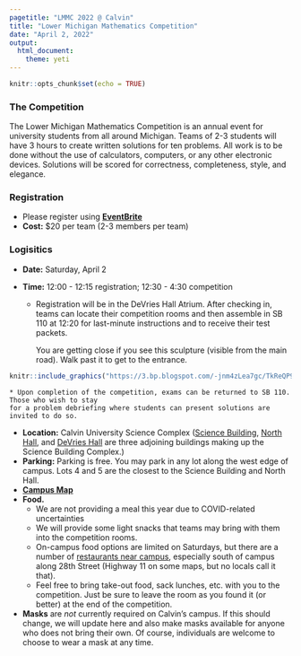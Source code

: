 ```yaml
---
pagetitle: "LMMC 2022 @ Calvin"
title: "Lower Michigan Mathematics Competition"
date: "April 2, 2022"
output: 
  html_document:
    theme: yeti
---
```


```r
knitr::opts_chunk$set(echo = TRUE)
```

### The Competition

The Lower Michigan Mathematics Competition is an annual event for university
students from all around Michigan. Teams of 2-3 students will have 3 hours to
create written solutions for ten problems. All work is to be done without the
use of calculators, computers, or any other electronic devices. Solutions will
be scored for correctness, completeness, style, and elegance.

### Registration

* Please register using 
[**EventBrite**](https://www.eventbrite.com/e/lower-michigan-mathematics-competition-tickets-297095299037)
* **Cost:** $20 per team (2-3 members per team)
 
### Logisitics 

* **Date:** Saturday, April 2
* **Time:** 12:00 - 12:15 registration; 12:30 - 4:30 competition

    * Registration will be in the DeVries Hall Atrium. After checking in, teams can locate their competition
    rooms and then assemble in SB 110 at 12:20 for last-minute instructions and to receive their test packets.
   
        You are getting close if you see this sculpture (visible from the main road). 
        Walk past it to get to the entrance.
        
```r
knitr::include_graphics("https://3.bp.blogspot.com/-jnm4zLea7gc/TkReQP95dUI/AAAAAAAABx8/OIWd8rrePnI/s1600/3.jpg")
```
    
    * Upon completion of the competition, exams can be returned to SB 110. Those who wish to stay
    for a problem debriefing where students can present solutions are invited to do so.
    
* **Location:** Calvin University Science Complex
([Science Building](https://calvin.edu/directory/places/science-building),
[North Hall](https://calvin.edu/directory/places/north-hall), and [DeVries Hall](https://calvin.edu/directory/places/devries-hall) are three adjoining buildings making
up the Science Building Complex.)
* **Parking:** Parking is free.  You may park in any lot along the west edge of
campus.  Lots 4 and 5 are the closest to the Science Building and North Hall.
* [**Campus Map**](https://calvin.edu/map/?place=north-hall)
* **Food.** 
    * We are not providing a meal this year due to COVID-related uncertainties 
    * We will provide some light snacks that teams may bring with them into the competition rooms. 
    * On-campus food options are limited on Saturdays, but there are a number of 
[restaurants near campus](https://www.google.com/maps/search/restaurant+near+cavlin+university/@42.9214762,-85.5904898,15z),
especially south of campus along 28th Street (Highway 11 on some maps, but no locals call it that).
    * Feel free to bring take-out food, sack lunches, etc. with you to the competition.  Just be sure to
    leave the room as you found it (or better) at the end of the competition.

* **Masks** are *not* currently required on Calvin's campus. If this should
change, we will update here and also make masks available for anyone who does
not bring their own. Of course, individuals are welcome to choose to wear a mask
at any time.




